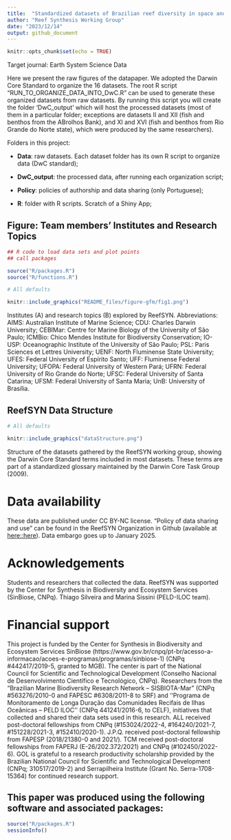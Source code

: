 ```yaml
---
title:  "Standardized datasets of Brazilian reef diversity in space and time"
author: "Reef Synthesis Working Group"
date: "2023/12/14"
output: github_document
---
```


<!-- README.md is generated from README.Rmd. Please edit that file -->

<!-- badges: start -->
<!-- badges: end -->

```r
knitr::opts_chunk$set(echo = TRUE)
```

Target journal: Earth System Science Data


Here we present the raw figures of the datapaper. We adopted the Darwin Core Standard to organize the 16 datasets. The root R script "RUN_TO_ORGANIZE_DATA_INTO_DwC.R" can be used to generate these organized datasets from raw datasets. By running this script you will create the folder 'DwC_output' which will host the processed datasets (most of them in a particular folder; exceptions are datasets II and XII (fish and benthos from the ABrolhos Bank), and XI and XVI (fish and benthos from Rio Grande do Norte state), which were produced by the same researchers).

Folders in this project:

- **Data**: raw datasets. Each dataset folder has its own R script to organize data (DwC standard);

- **DwC_output**: the processed data, after running each organization script;

- **Policy**: policies of authorship and data sharing (only Portuguese);

- **R**: folder with R scripts. Scratch of a Shiny App;


## Figure: Team members' Institutes and Research Topics
```r


## R code to load data sets and plot points
## call packages

source("R/packages.R")
source("R/functions.R")
```

```r
# All defaults

knitr::include_graphics("README_files/figure-gfm/fig1.png")


```
Institutes (A) and research topics (B) explored by ReefSYN. Abbreviations: AIMS: Australian Institute of Marine Science; CDU: Charles Darwin University; CEBIMar: Centre for Marine Biology of the University of São Paulo; ICMBio: Chico Mendes Institute for Biodiversity Conservation; IO-USP: Oceanographic Institute of the University of São Paulo; PSL: Paris Sciences et Lettres University; UENF: North Fluminense State University; UFES: Federal University of Espírito Santo; UFF: Fluminense Federal University; UFOPA: Federal University of Western Pará; UFRN: Federal University of Rio Grande do Norte; UFSC: Federal University of Santa Catarina; UFSM: Federal University of Santa Maria; UnB: University of Brasília.


## ReefSYN Data Structure
```r
# All defaults

knitr::include_graphics("dataStructure.png")

```
Structure of the datasets gathered by the ReefSYN working group, showing the Darwin Core Standard terms included in most datasets. These terms are part of a standardized glossary maintained by the Darwin Core Task Group (2009).


# Data availability
These data are published under CC BY-NC license. “Policy of data sharing and use” can be found in the ReefSYN Organization in Github (available at  [here::here](https://github.com/Sinbiose-Reefs/reefsyn_site/blob/master/DataPolicy_SINBIOSE.pdf)). Data embargo goes up to January 2025.

# Acknowledgements
Students and researchers that collected the data. ReefSYN was supported by the Center for Synthesis in Biodiversity and Ecosystem Services (SinBiose, CNPq). Thiago Silveira and Marina Sissini (PELD-ILOC team).

# Financial support

This project is funded by the Center for Synthesis in Biodiversity and Ecosystem Services SinBiose (https://www.gov.br/cnpq/pt-br/acesso-a-informacao/acoes-e-programas/programas/sinbiose-1) (CNPq #442417/2019-5, granted to MGB). The center is part of the National Council for Scientific and Technological Development (Conselho Nacional de Desenvolvimento Científico e Tecnológico, CNPq). Researchers from the “Brazilian Marine Biodiversity Research Network – SISBIOTA-Mar” (CNPq #563276/2010-0 and FAPESC #6308/2011-8 to SRF) and ‘‘Programa de Monitoramento de Longa Duração das Comunidades Recifais de Ilhas Oceânicas – PELD ILOC’’ (CNPq 441241/2016-6, to CELF), initiatives that collected and shared their data sets used in this research. ALL received post-doctoral fellowships from CNPq (#153024/2022-4, #164240/2021-7, #151228/2021-3, #152410/2020-1). J.P.Q. received post-doctoral fellowship from FAPESP (2018/21380-0 and 2021/). TCM received post-doctoral fellowships from FAPERJ (E-26/202.372/2021) and CNPq (#102450/2022-6). GOL is grateful to a research productivity scholarship provided by the Brazilian National Council for Scientific and Technological Development (CNPq; 310517/2019-2) and Serrapilheira Institute (Grant No. Serra-1708-15364) for continued research support.


## This paper was produced using the following software and associated packages:

```r

source("R/packages.R")
sessionInfo()


```


